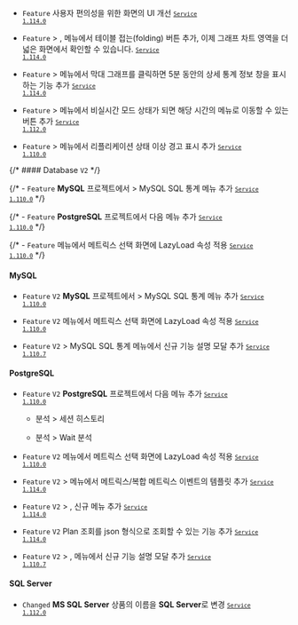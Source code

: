 - <code class="Feature">Feature</code> 사용자 편의성을 위한 <Cmdname sid="TTL06224" className="uitext" /> 화면의 UI 개선 <code class='changelog-service'><a href="../release-notes/service/service-1_114_x"><code class='changelog-service'>Service 1.114.0​</code></a></code>

- <code class="Feature">Feature</code> <Cmdname sid="side_dashboard" className="uitext" /> &gt; <Cmdname sid="side_dbMonitoring" className="uitext" />, <Cmdname sid="side_multiInstance" className="uitext" /> 메뉴에서 <Cmdname sid="active_sessions" className="uitext" /> 테이블 접는(folding) 버튼 추가, 이제 그래프 차트 영역을 더 넓은 화면에서 확인할 수 있습니다. <code class='changelog-service'><a href="../release-notes/service/service-1_114_x"><code class='changelog-service'>Service 1.114.0​</code></a></code>

- <code class="Feature">Feature</code> <Cmdname sid="side_reportStat" className="uitext" /> &gt; <Cmdname sid="side_dbSqlStat" className="uitext" /> 메뉴에서 막대 그래프를 클릭하면 5분 동안의 상세 통계 정보 창을 표시하는 기능 추가 <code class='changelog-service'><a href="../release-notes/service/service-1_114_x"><code class='changelog-service'>Service 1.114.0​</code></a></code>

- <code class="Feature">Feature</code> <Cmdname sid="side_dashboard" className="uitext" /> &gt; <Cmdname sid="side_dbMonitoring" className="uitext" /> 메뉴에서 비실시간 모드 상태가 되면 해당 시간의 <Cmdname sid="side_dbSqlStat" className="uitext" /> 메뉴로 이동할 수 있는 버튼 추가 <code class='changelog-service'><a href="../release-notes/service/service-1_112_x"><code class='changelog-service'>Service 1.112.0​</code></a></code>

- <code class="Feature">Feature</code> <Cmdname sid="side_dashboard" className="uitext" /> &gt; <Cmdname sid="side_instanceList" className="uitext" /> 메뉴에서 리플리케이션 상태 이상 경고 표시 추가 <code class='changelog-service'><a href="../release-notes/service/service-1_110_x"><code class='changelog-service'>Service 1.110.0​</code></a></code>

{/* #### Database <code class="my">V2</code> */}

{/* - <code class="Feature">Feature</code> <b>MySQL</b> 프로젝트에서 <Cmdname sid="side_reportStat" className="uitext" /> &gt; <span class="uitext">MySQL SQL 통계</span> 메뉴 추가 <code class='changelog-service'><a href="../release-notes/service/service-1_110_x"><code class='changelog-service'>Service 1.110.0​</code></a></code> */}

{/* - <code class="Feature">Feature</code> <b>PostgreSQL</b> 프로젝트에서 다음 메뉴 추가 <code class='changelog-service'><a href="../release-notes/service/service-1_110_x"><code class='changelog-service'>Service 1.110.0​</code></a></code> */}

{/* - <code class="Feature">Feature</code> <Cmdname sid="side_dbMonitoring" className="uitext" /> 메뉴에서 메트릭스 선택 화면에 LazyLoad 속성 적용 <code class='changelog-service'><a href="../release-notes/service/service-1_110_x"><code class='changelog-service'>Service 1.110.0​</code></a></code> */}

#### MySQL​

- <code class="Feature">Feature</code> <code class="my">V2</code> <b>MySQL</b> 프로젝트에서 <Cmdname sid="side_reportStat" className="uitext" /> &gt; <span class="uitext">MySQL SQL 통계</span> 메뉴 추가 <code class='changelog-service'><a href="../release-notes/service/service-1_110_x"><code class='changelog-service'>Service 1.110.0​</code></a></code>

- <code class="Feature">Feature</code> <code class="my">V2</code> <Cmdname sid="side_dbMonitoring" className="uitext" /> 메뉴에서 메트릭스 선택 화면에 LazyLoad 속성 적용 <code class='changelog-service'><a href="../release-notes/service/service-1_110_x"><code class='changelog-service'>Service 1.110.0​</code></a></code>

- <code class="Feature">Feature</code>  <code class="my">V2</code> <Cmdname sid="side_statistics" className="uitext" /> &gt; <span class="uitext">MySQL SQL 통계</span> 메뉴에서 신규 기능 설명 모달 추가 <code class='changelog-service'><a href="../release-notes/service/service-1_110_x"><code class='changelog-service'>Service 1.110.7​</code></a></code>

#### PostgreSQL​

- <code class="Feature">Feature</code> <code class="my">V2</code> <b>PostgreSQL</b> 프로젝트에서 다음 메뉴 추가 <code class='changelog-service'><a href="../release-notes/service/service-1_110_x"><code class='changelog-service'>Service 1.110.0​</code></a></code>

  - <UI>분석</UI> > <UI>세션 히스토리</UI>

  - <UI>분석</UI> > <UI>Wait 분석</UI>

- <code class="Feature">Feature</code> <code class="my">V2</code> <Cmdname sid="side_dbMonitoring" className="uitext" /> 메뉴에서 메트릭스 선택 화면에 LazyLoad 속성 적용 <code class='changelog-service'><a href="../release-notes/service/service-1_110_x"><code class='changelog-service'>Service 1.110.0​</code></a></code>

- <code class="Feature">Feature</code> <code class="my">V2</code> <Cmdname sid="side_event" className="uitext" /> &gt; <Cmdname sid="side_eventSetting" className="uitext" /> 메뉴에서 메트릭스/복합 메트릭스 이벤트의 템플릿 추가 <code class='changelog-service'><a href="../release-notes/service/service-1_114_x"><code class='changelog-service'>Service 1.114.0​</code></a></code>

- <code class="Feature">Feature</code> <code class="my">V2</code> <Cmdname sid="side_analysis" className="uitext" /> &gt; <Cmdname sid="side_dbObjectInfo" className="uitext" />, 신규 메뉴 추가 <code class='changelog-service'><a href="../release-notes/service/service-1_114_x"><code class='changelog-service'>Service 1.114.0​</code></a></code>

- <code class="Feature">Feature</code> <code class="my">V2</code> Plan 조회를 json 형식으로 조회할 수 있는 기능 추가 <code class='changelog-service'><a href="../release-notes/service/service-1_114_x"><code class='changelog-service'>Service 1.114.0​</code></a></code>

- <code class="Feature">Feature</code>  <code class="my">V2</code> <Cmdname sid="side_analysis" className="uitext" /> &gt; <Cmdname sid="side_dbWaitAnalysis" className="uitext" />, <Cmdname sid="side_sessionHistory" className="uitext" /> 메뉴에서 신규 기능 설명 모달 추가 <code class='changelog-service'><a href="../release-notes/service/service-1_110_x"><code class='changelog-service'>Service 1.110.7​</code></a></code>

#### SQL Server​

- <code class="Changed">Changed</code> <b>MS SQL Server</b> 상품의 이름을 <b>SQL Server</b>로 변경 <code class='changelog-service'><a href="../release-notes/service/service-1_112_x"><code class='changelog-service'>Service 1.112.0​</code></a></code>

